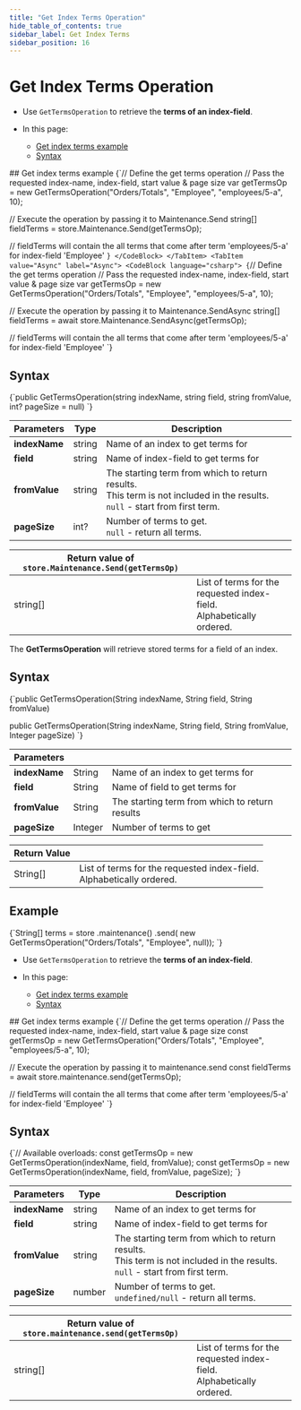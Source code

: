 ---
title: "Get Index Terms Operation"
hide_table_of_contents: true
sidebar_label: Get Index Terms
sidebar_position: 16
---




# Get Index Terms Operation
<LanguageSwitcher supportedLanguages={supportedLanguages} />
<LanguageContent language="csharp">

<Admonition type="note" title="Note">

* Use `GetTermsOperation` to retrieve the __terms of an index-field__.  

* In this page:
    * [Get index terms example](../../../../client-api/operations/maintenance/indexes/get-terms.mdx#get-index-terms-example)
    * [Syntax](../../../../client-api/operations/maintenance/indexes/get-terms.mdx#syntax)

</Admonition>
## Get index terms example

<Tabs groupId='languageSyntax'>
<TabItem value="Sync" label="Sync">
<CodeBlock language="csharp">
{`// Define the get terms operation
// Pass the requested index-name, index-field, start value & page size
var getTermsOp = new GetTermsOperation("Orders/Totals", "Employee", "employees/5-a", 10);

// Execute the operation by passing it to Maintenance.Send
string[] fieldTerms = store.Maintenance.Send(getTermsOp);

// fieldTerms will contain the all terms that come after term 'employees/5-a' for index-field 'Employee'
`}
</CodeBlock>
</TabItem>
<TabItem value="Async" label="Async">
<CodeBlock language="csharp">
{`// Define the get terms operation
// Pass the requested index-name, index-field, start value & page size
var getTermsOp = new GetTermsOperation("Orders/Totals", "Employee", "employees/5-a", 10);

// Execute the operation by passing it to Maintenance.SendAsync
string[] fieldTerms = await store.Maintenance.SendAsync(getTermsOp);

// fieldTerms will contain the all terms that come after term 'employees/5-a' for index-field 'Employee'
`}
</CodeBlock>
</TabItem>
</Tabs>



## Syntax

<TabItem value="get_index_terms_syntax" label="get_index_terms_syntax">
<CodeBlock language="csharp">
{`public GetTermsOperation(string indexName, string field, string fromValue, int? pageSize = null)
`}
</CodeBlock>
</TabItem>

| Parameters | Type | Description |
| - | - | - |
| **indexName** | string | Name of an index to get terms for |
| **field** | string | Name of index-field to get terms for |
| **fromValue** | string | The starting term from which to return results.<br/>This term is not included in the results.<br/>`null` - start from first term. |
| **pageSize** | int? | Number of terms to get.<br/>`null` - return all terms.  |

| Return value of `store.Maintenance.Send(getTermsOp)` | |
| - |- |
| string[] | List of terms for the requested index-field. <br/> Alphabetically ordered. |




</LanguageContent>
<LanguageContent language="java">


The **GetTermsOperation** will retrieve stored terms for a field of an index.

## Syntax

<TabItem value="get_terms1" label="get_terms1">
<CodeBlock language="java">
{`public GetTermsOperation(String indexName, String field, String fromValue)

public GetTermsOperation(String indexName, String field, String fromValue, Integer pageSize)
`}
</CodeBlock>
</TabItem>


| Parameters | | |
| ------------- | ------------- | ----- |
| **indexName** | String | Name of an index to get terms for |
| **field** | String | Name of field to get terms for |
| **fromValue** | String | The starting term from which to return results |
| **pageSize** | Integer | Number of terms to get |

| Return Value | |
| ------------- | ----- |
| String[] | List of terms for the requested index-field. <br/> Alphabetically ordered. |

## Example

<TabItem value="get_terms2" label="get_terms2">
<CodeBlock language="java">
{`String[] terms = store
    .maintenance()
    .send(
        new GetTermsOperation("Orders/Totals", "Employee", null));
`}
</CodeBlock>
</TabItem>


</LanguageContent>
<LanguageContent language="nodejs">

<Admonition type="note" title="Note">

* Use `GetTermsOperation` to retrieve the __terms of an index-field__.

* In this page:
    * [Get index terms example](../../../../client-api/operations/maintenance/indexes/get-terms.mdx#get-index-terms-example)
    * [Syntax](../../../../client-api/operations/maintenance/indexes/get-terms.mdx#syntax)

</Admonition>
## Get index terms example

<TabItem value="get_index_terms" label="get_index_terms">
<CodeBlock language="js">
{`// Define the get terms operation
// Pass the requested index-name, index-field, start value & page size
const getTermsOp = new GetTermsOperation("Orders/Totals", "Employee", "employees/5-a", 10);

// Execute the operation by passing it to maintenance.send
const fieldTerms = await store.maintenance.send(getTermsOp);

// fieldTerms will contain the all terms that come after term 'employees/5-a' for index-field 'Employee'
`}
</CodeBlock>
</TabItem>



## Syntax

<TabItem value="get_index_terms_syntax" label="get_index_terms_syntax">
<CodeBlock language="js">
{`// Available overloads:
const getTermsOp = new GetTermsOperation(indexName, field, fromValue);
const getTermsOp = new GetTermsOperation(indexName, field, fromValue, pageSize);
`}
</CodeBlock>
</TabItem>

| Parameters | Type | Description |
| - | - | - |
| **indexName** | string | Name of an index to get terms for |
| **field** | string | Name of index-field to get terms for |
| **fromValue** | string | The starting term from which to return results.<br/>This term is not included in the results.<br/>`null` - start from first term. |
| **pageSize** | number | Number of terms to get.<br/>`undefined/null` - return all terms.  |

| Return value of `store.maintenance.send(getTermsOp)` | |
| - |- |
| string[] | List of terms for the requested index-field. <br/> Alphabetically ordered. |




</LanguageContent>

<!---
### Indexes
- [What are Indexes](../../../../indexes/what-are-indexes)
- [Creating and Deploying Indexes](../../../../indexes/creating-and-deploying)
- [Index Administration](../../../../indexes/index-administration)


-->